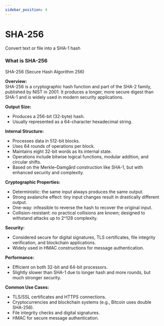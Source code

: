 ```yaml
---
sidebar_position: 4
---
```


# SHA-256

Convert text or file into a SHA-1 hash



<HashGenerator 
  hashAlgorithm='SHA-256'
/>

### What is SHA-256

SHA-256 (Secure Hash Algorithm 256)

**Overview:**  
SHA-256 is a cryptographic hash function and part of the SHA-2 family, published by NIST in 2001. It produces a longer, more secure digest than SHA-1 and is widely used in modern security applications.

**Output Size:**  
- Produces a 256-bit (32-byte) hash.  
- Usually represented as a 64-character hexadecimal string.

**Internal Structure:**  
- Processes data in 512-bit blocks.  
- Uses 64 rounds of operations per block.  
- Maintains eight 32-bit words as its internal state.  
- Operations include bitwise logical functions, modular addition, and circular shifts.  
- Based on the Merkle–Damgård construction like SHA-1, but with enhanced security and complexity.

**Cryptographic Properties:**  
- Deterministic: the same input always produces the same output.  
- Strong avalanche effect: tiny input changes result in drastically different output.  
- One-way: infeasible to reverse the hash to recover the original input.  
- Collision-resistant: no practical collisions are known; designed to withstand attacks up to 2^128 complexity.

**Security:**  
- Considered secure for digital signatures, TLS certificates, file integrity verification, and blockchain applications.  
- Widely used in HMAC constructions for message authentication.

**Performance:**  
- Efficient on both 32-bit and 64-bit processors.  
- Slightly slower than SHA-1 due to longer hash and more rounds, but much stronger security.

**Common Use Cases:**  
- TLS/SSL certificates and HTTPS connections.  
- Cryptocurrencies and blockchain systems (e.g., Bitcoin uses double SHA-256).  
- File integrity checks and digital signatures.  
- HMAC for secure message authentication.